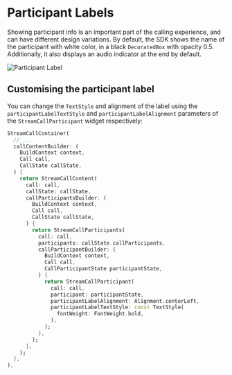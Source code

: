 # Participant Labels

Showing participant info is an important part of the calling experience, and can have different design variations.
By default, the SDK shows the name of the participant with white color, in a black `DecoratedBox` with opacity 0.5.
Additionally, it also displays an audio indicator at the end by default.

![Participant Label](../assets/cookbook/participant_label.png)

## Customising the participant label

You can change the `TextStyle` and alignment of the label using the `participantLabelTextStyle` and `participantLabelAlignment` parameters
of the `StreamCallParticipant` widget respectively:

```dart
StreamCallContainer(
  // ...
  callContentBuilder: (
    BuildContext context,
    Call call,
    CallState callState,
  ) {
    return StreamCallContent(
      call: call,
      callState: callState,
      callParticipantsBuilder: (
        BuildContext context,
        Call call,
        CallState callState,
      ) {
        return StreamCallParticipants(
          call: call,
          participants: callState.callParticipants,
          callParticipantBuilder: (
            BuildContext context,
            Call call,
            CallParticipantState participantState,
          ) {
            return StreamCallParticipant(
              call: call,
              participant: participantState,
              participantLabelAlignment: Alignment.centerLeft,
              participantLabelTextStyle: const TextStyle(
                fontWeight: FontWeight.bold,
              ),
            );
          },
        );
      },
    );
  },
),
```


